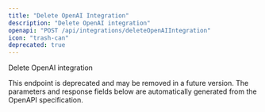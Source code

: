 ```yaml
---
title: "Delete OpenAI Integration"
description: "Delete OpenAI integration"
openapi: "POST /api/integrations/deleteOpenAIIntegration"
icon: "trash-can"
deprecated: true
---
```


Delete OpenAI integration

<Warning>
This endpoint is deprecated and may be removed in a future version.
</Warning>

<Note>
The parameters and response fields below are automatically generated from the OpenAPI specification.
</Note>
